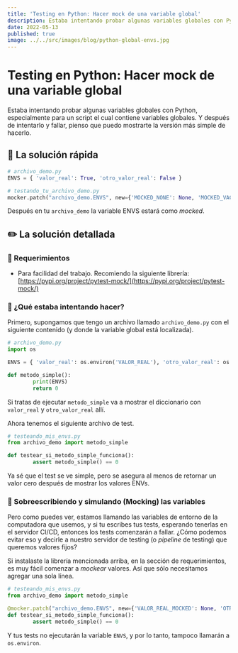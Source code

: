 ```yaml
---
title: 'Testing en Python: Hacer mock de una variable global'
description: Estaba intentando probar algunas variables globales con Python, especialmente para un script el cual contiene variables globales. Y después de intentarlo y fallar, pienso que puedo mostrarte la versión más simple de hacerlo.
date: 2022-05-13
published: true
image: ../../src/images/blog/python-global-envs.jpg
---
```


# Testing en Python: Hacer mock de una variable global

Estaba intentando probar algunas variables globales con Python, especialmente para un script el cual contiene variables globales. Y después de intentarlo y fallar, pienso que puedo mostrarte la versión más simple de hacerlo.

## 🏃 La solución rápida

```python
# archivo_demo.py
ENVS = { 'valor_real': True, 'otro_valor_real': False }

# testando_tu_archivo_demo.py
mocker.patch("archivo_demo.ENVS", new={'MOCKED_NONE': None, 'MOCKED_VACIO': ''})
```

Después en tu `archivo_demo` la variable ENVS estará como _mocked_.

## ✏️ La solución detallada

### 📔 Requerimientos

- Para facilidad del trabajo. Recomiendo la siguiente librería: [https://pypi.org/project/pytest-mock/](https://pypi.org/project/pytest-mock/)

### 🤔 ¿Qué estaba intentando hacer?

Primero, supongamos que tengo un archivo llamado `archivo_demo.py` con el siguiente contenido (y donde la variable global está localizada).

```python
# archivo_demo.py
import os

ENVS = { 'valor_real': os.environ('VALOR_REAL'), 'otro_valor_real': os.environ('OTRO_VALOR_REAL') }

def metodo_simple():
		print(ENVS)
		return 0
```

Si tratas de ejecutar `metodo_simple` va a mostrar el diccionario con `valor_real` y `otro_valor_real` allí.

Ahora tenemos el siguiente archivo de test.

```python
# testeando_mis_envs.py
from archivo_demo import metodo_simple

def testear_si_metodo_simple_funciona():
		assert metodo_simple() == 0
```

Ya sé que el test se ve simple, pero se asegura al menos de retornar un valor cero después de mostrar los valores ENVs.

### 👾 Sobreescribiendo y simulando (Mocking) las variables

Pero como puedes ver, estamos llamando las variables de entorno de la computadora que usemos, y si tu escribes tus tests, esperando tenerlas en el servidor CI/CD, entonces los tests comenzarán a fallar. ¿Cómo podemos evitar eso y decirle a nuestro servidor de testing (o _pipeline_ de testing) que queremos valores fijos?

Si instalaste la librería mencionada arriba, en la sección de requerimientos, es muy fácil comenzar a _mockear_ valores. Así que sólo necesitamos agregar una sola línea.

```python
# testeando_mis_envs.py
from archivo_demo import metodo_simple

@mocker.patch("archivo_demo.ENVS", new={'VALOR_REAL_MOCKED': None, 'OTRO_VALOR_REAL_MOCKED': ''})
def testear_si_metodo_simple_funciona():
		assert metodo_simple() == 0
```

Y tus tests no ejecutarán la variable `ENVS`, y por lo tanto, tampoco llamarán a `os.environ`.
